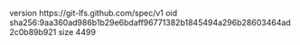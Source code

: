 version https://git-lfs.github.com/spec/v1
oid sha256:9aa360ad986b1b29e6bdaff96771382b1845494a296b28603464ad2c0b89b921
size 4499
